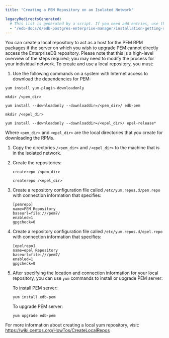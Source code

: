 ```yaml
---
title: "Creating a PEM Repository on an Isolated Network"

legacyRedirectsGenerated:
  # This list is generated by a script. If you need add entries, use the `legacyRedirects` key.
  - "/edb-docs/d/edb-postgres-enterprise-manager/installation-getting-started/linux-installation-guide/8.0/creating_pem_repository_in_isolated_network.html"
---
```


You can create a local repository to act as a host for the PEM RPM packages if the server on which you wish to upgrade PEM cannot directly access the EnterpriseDB repository. Please note that this is a high-level overview of the steps required; you may need to modify the process for your individual network. To create and use a local repository, you must:

1.  Use the following commands on a system with Internet access to download the dependencies for PEM:

```text
yum install yum-plugin-downloadonly

mkdir /<pem_dir>

yum install --downloadonly --downloaddir=/<pem_dir>/ edb-pem

mkdir /<epel_dir>

yum install --downloadonly --downloaddir=/<epel_dir>/ epel-release*
```

Where `<pem_dir>` and `<epel_dir>` are the local directories that you create for downloading the RPMs.

1.  Copy the directories `/<pem_dir>` and `/<epel_dir>` to the machine that is in the isolated network.

2.  Create the repositories:

    ```text
    createrepo /<pem_dir>

    createrepo /<epel_dir>
    ```

3.  Create a repository configuration file called `/etc/yum.repos.d/pem.repo` with connection information that specifies:

    ```text
    [pemrepo]
    name=PEM Repository
    baseurl=file:///pem7/
    enabled=1
    gpgcheck=0
    ```

4.  Create a repository configuration file called `/etc/yum.repos.d/epel.repo` with connection information that specifies:

    ```text
    [epelrepo]
    name=epel Repository
    baseurl=file:///pem7/
    enabled=1
    gpgcheck=0
    ```

5.  After specifying the location and connection information for your local repository, you can use `yum` commands to install or upgrade PEM server:

    To install PEM server:

    ```text
    yum install edb-pem
    ```

    To upgrade PEM server:

    ```text
    yum upgrade edb-pem
    ```

For more information about creating a local yum repository, visit: <https://wiki.centos.org/HowTos/CreateLocalRepos>
